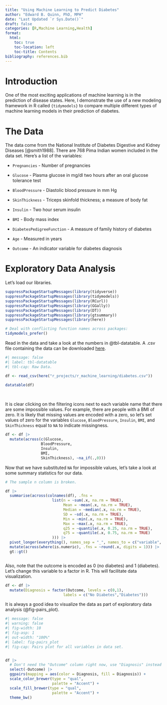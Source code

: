 ```yaml
---
title: "Using Machine Learning to Predict Diabetes"
author: "Edward B. Quinn, PhD, MPH"
date: "Last Updated `r Sys.Date()`"
draft: false
categories: [R,Machine Learning,Health]
format: 
  html:
    toc: true
    toc-location: left
    toc-title: Contents
bibliography: references.bib
---
```


# Introduction

One of the most exciting applications of machine learning is in the prediction of disease states. Here, I demonstrate the use of a new modeling framework in R called `{tidymodels}` to compare multiple different types of machine learning models in their prediction of diabetes.

# The Data

The data come from the National Institute of Diabetes Digestive and Kidney Diseases [@smith1988]. There are 768 Pima Indian women included in the data set. Here's a list of the variables:

-   `Pregnancies` - Number of pregnancies

-   `Glucose` - Plasma glucose in mg/dl two hours after an oral glucose tolerance test

-   `BloodPressure` - Diastolic blood pressure in mm Hg

-   `SkinThickness` - Triceps skinfold thickness; a measure of body fat

-   `Insulin` - Two hour serum insulin

-   `BMI` - Body mass index

-   `DiabetesPedigreeFunction` - A measure of family history of diabetes

-   `Age` - Measured in years

-   `Outcome` - An indicator variable for diabetes diagnosis

# Exploratory Data Analysis

Let's load our libraries.

```r

suppressPackageStartupMessages(library(tidyverse))
suppressPackageStartupMessages(library(tidymodels))
suppressPackageStartupMessages(library(RCurl))
suppressPackageStartupMessages(library(GGally))
suppressPackageStartupMessages(library(DT))
suppressPackageStartupMessages(library(gtsummary))
suppressPackageStartupMessages(library(here))

# Deal with conflicting function names across packages:
tidymodels_prefer()

```

Read in the data and take a look at the numbers in @tbl-datatable. A .csv file containing the data can be downloaded [here](https://www.kaggle.com/datasets/uciml/pima-indians-diabetes-database/data).

```r
#| message: false
#| label: tbl-datatable
#| tbl-cap: Raw Data.

df <- read_csv(here("r_projects/r_machine_learning/diabetes.csv"))

datatable(df)

```

<br>

It is clear clicking on the filtering icons next to each variable name that there are some impossible values. For example, there are people with a BMI of zero. It is likely that missing values are encoded with a zero, so let's set values of zero for the variables `Glucose`, `BloodPressure`, `Insulin`, `BMI`, and `SkinThickness` equal to `NA` to indicate missingness.


```r

df <- df |> 
  mutate(across(c(Glucose,
                BloodPressure,
                Insulin,
                BMI,
                SkinThickness), ~na_if(.,0)))

```

Now that we have substituted `NA` for impossible values, let's take a look at some summary statistics for our data. 

```r

# The sample n column is broken.

df |> 
  summarise(across(colnames(df), .fns = 
                     list(n = ~sum(.x, na.rm = TRUE),
                          Mean = ~mean(.x, na.rm = TRUE),
                          Median = ~median(.x, na.rm = TRUE),
                          SD = ~sd(.x, na.rm = TRUE),
                          Min = ~min(.x, na.rm = TRUE),
                          Max = ~max(.x, na.rm = TRUE),
                          q25 = ~quantile(.x, 0.25, na.rm = TRUE), 
                          q75 = ~quantile(.x, 0.75, na.rm = TRUE)
                     ))) |>  
  pivot_longer(everything(), names_sep = "_", names_to = c("variable", ".value")) |> 
  mutate(across(where(is.numeric), .fns = ~round(.x, digits = 1))) |> 
  gt::gt()



```


Also, note that the outcome is encoded as 0 (no diabetes) and 1 (diabetes). Let's change this variable to a factor in R. This will facilitate data visualization.

```r

df <- df |> 
  mutate(Diagnosis = factor(Outcome, levels = c(0,1),
                          labels = c("No Diabetes","Diabetes")))

```

It is always a good idea to visualize the data as part of exploratory data analysis (@fig-pairs_plot).

```r
#| message: false
#| warning: false
#| fig-width: 10
#| fig-asp: 1
#| out-width: "100%"
#| label: fig-pairs_plot
#| fig-cap: Pairs plot for all variables in data set.


df |>
  # Don't need the "Outcome" column right now, use "Diagnosis" instead
  select(-Outcome) |>
  ggpairs(mapping = aes(color = Diagnosis, fill = Diagnosis)) +
  scale_color_brewer(type = "qual",
                     palette = "Accent") +
  scale_fill_brewer(type = "qual",
                     palette = "Accent") +
  theme_bw()





```
